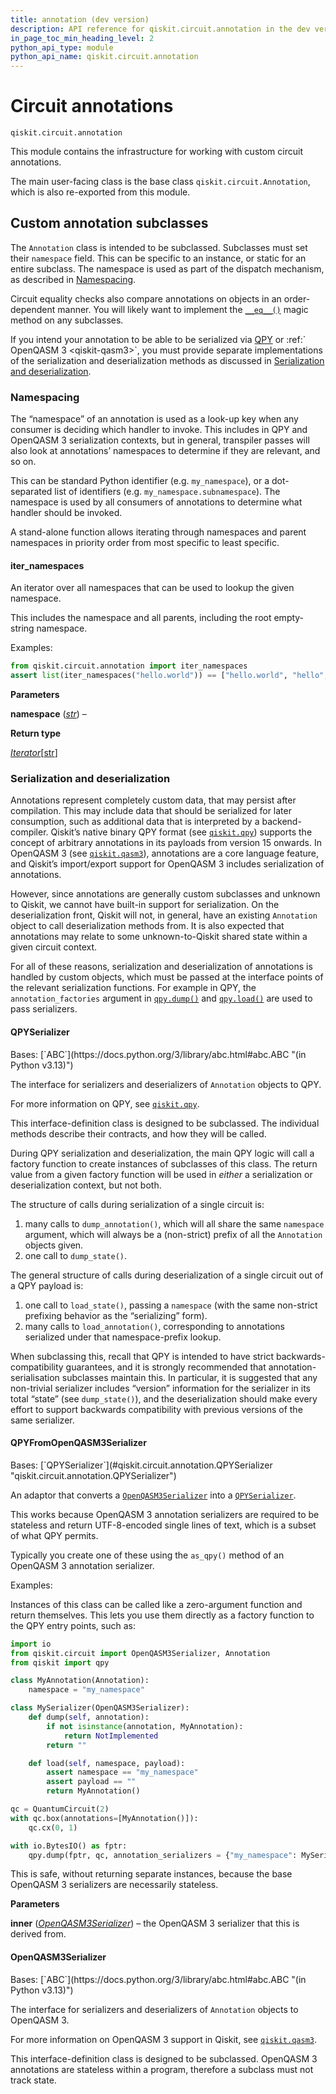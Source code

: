 ```yaml
---
title: annotation (dev version)
description: API reference for qiskit.circuit.annotation in the dev version of qiskit
in_page_toc_min_heading_level: 2
python_api_type: module
python_api_name: qiskit.circuit.annotation
---
```


<span id="module-qiskit.circuit.annotation" />

<span id="qiskit-circuit-annotation" />

<span id="circuit-annotations-qiskit-circuit-annotation" />

# Circuit annotations

`qiskit.circuit.annotation`

This module contains the infrastructure for working with custom circuit annotations.

The main user-facing class is the base class `qiskit.circuit.Annotation`, which is also re-exported from this module.

<span id="circuit-annotation-subclassing" />

## Custom annotation subclasses

The `Annotation` class is intended to be subclassed. Subclasses must set their `namespace` field. This can be specific to an instance, or static for an entire subclass. The namespace is used as part of the dispatch mechanism, as described in [Namespacing](#circuit-annotation-namespacing).

Circuit equality checks also compare annotations on objects in an order-dependent manner. You will likely want to implement the [`__eq__()`](https://docs.python.org/3/reference/datamodel.html#object.__eq__ "(in Python v3.13)") magic method on any subclasses.

If you intend your annotation to be able to be serialized via [QPY](qpy#qiskit-qpy) or :ref:\` OpenQASM 3 \<qiskit-qasm3>\`, you must provide separate implementations of the serialization and deserialization methods as discussed in [Serialization and deserialization](#circuit-annotation-serialization).

<span id="circuit-annotation-namespacing" />

### Namespacing

The “namespace” of an annotation is used as a look-up key when any consumer is deciding which handler to invoke. This includes in QPY and OpenQASM 3 serialization contexts, but in general, transpiler passes will also look at annotations’ namespaces to determine if they are relevant, and so on.

This can be standard Python identifier (e.g. `my_namespace`), or a dot-separated list of identifiers (e.g. `my_namespace.subnamespace`). The namespace is used by all consumers of annotations to determine what handler should be invoked.

A stand-alone function allows iterating through namespaces and parent namespaces in priority order from most specific to least specific.

#### iter\_namespaces

<Function id="qiskit.circuit.annotation.iter_namespaces" github="https://github.com/Qiskit/qiskit/tree/main/qiskit/circuit/annotation.py#L106-L124" signature="qiskit.circuit.annotation.iter_namespaces(namespace)">
  An iterator over all namespaces that can be used to lookup the given namespace.

  This includes the namespace and all parents, including the root empty-string namespace.

  Examples:

  ```python
  from qiskit.circuit.annotation import iter_namespaces
  assert list(iter_namespaces("hello.world")) == ["hello.world", "hello", ""]
  ```

  **Parameters**

  **namespace** ([*str*](https://docs.python.org/3/library/stdtypes.html#str "(in Python v3.13)")) –

  **Return type**

  [*Iterator*](https://docs.python.org/3/library/typing.html#typing.Iterator "(in Python v3.13)")\[[str](https://docs.python.org/3/library/stdtypes.html#str "(in Python v3.13)")]
</Function>

<span id="circuit-annotation-serialization" />

### Serialization and deserialization

Annotations represent completely custom data, that may persist after compilation. This may include data that should be serialized for later consumption, such as additional data that is interpreted by a backend-compiler. Qiskit’s native binary QPY format (see [`qiskit.qpy`](qpy#module-qiskit.qpy "qiskit.qpy")) supports the concept of arbitrary annotations in its payloads from version 15 onwards. In OpenQASM 3 (see [`qiskit.qasm3`](qasm3#module-qiskit.qasm3 "qiskit.qasm3")), annotations are a core language feature, and Qiskit’s import/export support for OpenQASM 3 includes serialization of annotations.

However, since annotations are generally custom subclasses and unknown to Qiskit, we cannot have built-in support for serialization. On the deserialization front, Qiskit will not, in general, have an existing `Annotation` object to call deserialization methods from. It is also expected that annotations may relate to some unknown-to-Qiskit shared state within a given circuit context.

For all of these reasons, serialization and deserialization of annotations is handled by custom objects, which must be passed at the interface points of the relevant serialization functions. For example in QPY, the `annotation_factories` argument in [`qpy.dump()`](qpy#qiskit.qpy.dump "qiskit.qpy.dump") and [`qpy.load()`](qpy#qiskit.qpy.load "qiskit.qpy.load") are used to pass serializers.

#### QPYSerializer

<Class id="qiskit.circuit.annotation.QPYSerializer" github="https://github.com/Qiskit/qiskit/tree/main/qiskit/circuit/annotation.py#L127-L266" signature="qiskit.circuit.annotation.QPYSerializer" modifiers="class">
  Bases: [`ABC`](https://docs.python.org/3/library/abc.html#abc.ABC "(in Python v3.13)")

  The interface for serializers and deserializers of `Annotation` objects to QPY.

  For more information on QPY, see [`qiskit.qpy`](qpy#module-qiskit.qpy "qiskit.qpy").

  This interface-definition class is designed to be subclassed. The individual methods describe their contracts, and how they will be called.

  During QPY serialization and deserialization, the main QPY logic will call a factory function to create instances of subclasses of this class. The return value from a given factory function will be used in *either* a serialization or deserialization context, but not both.

  The structure of calls during serialization of a single circuit is:

  1.  many calls to `dump_annotation()`, which will all share the same `namespace` argument, which will always be a (non-strict) prefix of all the `Annotation` objects given.
  2.  one call to `dump_state()`.

  The general structure of calls during deserialization of a single circuit out of a QPY payload is:

  1.  one call to `load_state()`, passing a `namespace` (with the same non-strict prefixing behavior as the “serializing” form).
  2.  many calls to `load_annotation()`, corresponding to annotations serialized under that namespace-prefix lookup.

  When subclassing this, recall that QPY is intended to have strict backwards-compatibility guarantees, and it is strongly recommended that annotation-serialisation subclasses maintain this. In particular, it is suggested that any non-trivial serializer includes “version” information for the serializer in its total “state” (see `dump_state()`), and the deserialization should make every effort to support backwards compatibility with previous versions of the same serializer.
</Class>

#### QPYFromOpenQASM3Serializer

<Class id="qiskit.circuit.annotation.QPYFromOpenQASM3Serializer" github="https://github.com/Qiskit/qiskit/tree/main/qiskit/circuit/annotation.py#L327-L404" signature="qiskit.circuit.annotation.QPYFromOpenQASM3Serializer(inner)" modifiers="class">
  Bases: [`QPYSerializer`](#qiskit.circuit.annotation.QPYSerializer "qiskit.circuit.annotation.QPYSerializer")

  An adaptor that converts a [`OpenQASM3Serializer`](#qiskit.circuit.annotation.OpenQASM3Serializer "qiskit.circuit.annotation.OpenQASM3Serializer") into a [`QPYSerializer`](#qiskit.circuit.annotation.QPYSerializer "qiskit.circuit.annotation.QPYSerializer").

  This works because OpenQASM 3 annotation serializers are required to be stateless and return UTF-8-encoded single lines of text, which is a subset of what QPY permits.

  Typically you create one of these using the `as_qpy()` method of an OpenQASM 3 annotation serializer.

  Examples:

  Instances of this class can be called like a zero-argument function and return themselves. This lets you use them directly as a factory function to the QPY entry points, such as:

  ```python
  import io
  from qiskit.circuit import OpenQASM3Serializer, Annotation
  from qiskit import qpy

  class MyAnnotation(Annotation):
      namespace = "my_namespace"

  class MySerializer(OpenQASM3Serializer):
      def dump(self, annotation):
          if not isinstance(annotation, MyAnnotation):
              return NotImplemented
          return ""

      def load(self, namespace, payload):
          assert namespace == "my_namespace"
          assert payload == ""
          return MyAnnotation()

  qc = QuantumCircuit(2)
  with qc.box(annotations=[MyAnnotation()]):
      qc.cx(0, 1)

  with io.BytesIO() as fptr:
      qpy.dump(fptr, qc, annotation_serializers = {"my_namespace": MySerializer().as_qpy()})
  ```

  This is safe, without returning separate instances, because the base OpenQASM 3 serializers are necessarily stateless.

  **Parameters**

  **inner** ([*OpenQASM3Serializer*](#qiskit.circuit.annotation.OpenQASM3Serializer "qiskit.circuit.annotation.OpenQASM3Serializer")) – the OpenQASM 3 serializer that this is derived from.
</Class>

#### OpenQASM3Serializer

<Class id="qiskit.circuit.annotation.OpenQASM3Serializer" github="https://github.com/Qiskit/qiskit/tree/main/qiskit/circuit/annotation.py#L269-L324" signature="qiskit.circuit.annotation.OpenQASM3Serializer" modifiers="class">
  Bases: [`ABC`](https://docs.python.org/3/library/abc.html#abc.ABC "(in Python v3.13)")

  The interface for serializers and deserializers of `Annotation` objects to OpenQASM 3.

  For more information on OpenQASM 3 support in Qiskit, see [`qiskit.qasm3`](qasm3#module-qiskit.qasm3 "qiskit.qasm3").

  This interface-definition class is designed to be subclassed. OpenQASM 3 annotations are stateless within a program, therefore a subclass must not track state.
</Class>

